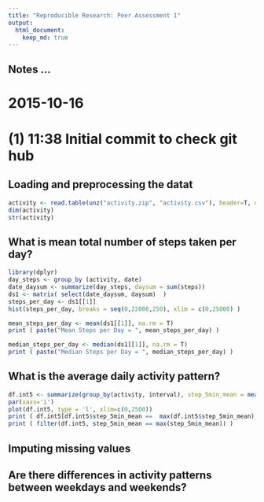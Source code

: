 ```yaml
---
title: "Reproducible Research: Peer Assessment 1"
output: 
  html_document:
    keep_md: true
---
```

## Notes ...
# 2015-10-16
# (1) 11:38 Initial commit to check git hub

## Loading and preprocessing the datat

```r
activity <- read.table(unz("activity.zip", "activity.csv"), header=T, quote="\"", sep=",")
dim(activity)
str(activity)
```


## What is mean total number of steps taken per day?
```r
library(dplyr)
day_steps <- group_by (activity, date)
date_daysum <- summarize(day_steps, daysum = sum(steps))
ds1 <- matrix( select(date_daysum, daysum)  )
steps_per_day <- ds1[[1]]
hist(steps_per_day, breaks = seq(0,22000,250), xlim = c(0,25000) )

mean_steps_per_day <- mean(ds1[[1]], na.rm = T)
print ( paste("Mean Steps per Day = ", mean_steps_per_day) )

median_steps_per_day <- median(ds1[[1]], na.rm = T)
print ( paste("Median Steps per Day = ", median_steps_per_day) )

```

## What is the average daily activity pattern?
```r
df.int5 <- summarize(group_by(activity, interval), step_5min_mean = mean(steps, na.rm=T))
par(xaxs='i')
plot(df.int5, type = 'l', xlim=c(0,2500))
print ( df.int5[df.int5$step_5min_mean ==  max(df.int5$step_5min_mean),] )
print ( filter(df.int5, step_5min_mean == max(step_5min_mean)) )
```


## Imputing missing values



## Are there differences in activity patterns between weekdays and weekends?
